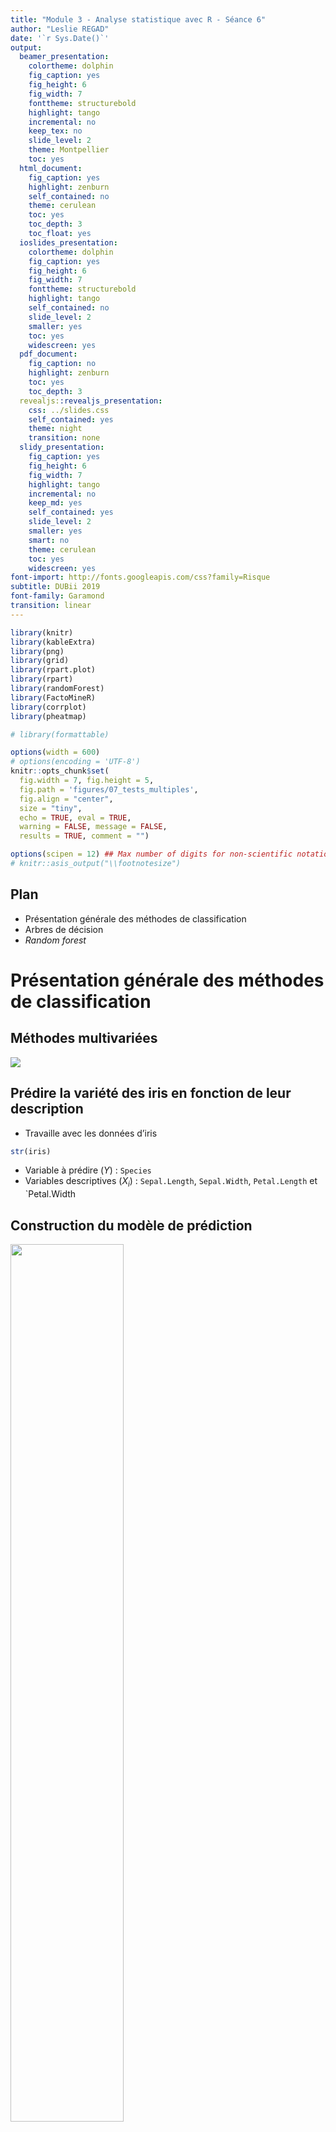 ```yaml
---
title: "Module 3 - Analyse statistique avec R - Séance 6"
author: "Leslie REGAD"
date: '`r Sys.Date()`'
output:
  beamer_presentation:
    colortheme: dolphin
    fig_caption: yes
    fig_height: 6
    fig_width: 7
    fonttheme: structurebold
    highlight: tango
    incremental: no
    keep_tex: no
    slide_level: 2
    theme: Montpellier
    toc: yes
  html_document:
    fig_caption: yes
    highlight: zenburn
    self_contained: no
    theme: cerulean
    toc: yes
    toc_depth: 3
    toc_float: yes
  ioslides_presentation:
    colortheme: dolphin
    fig_caption: yes
    fig_height: 6
    fig_width: 7
    fonttheme: structurebold
    highlight: tango
    self_contained: no
    slide_level: 2
    smaller: yes
    toc: yes
    widescreen: yes
  pdf_document:
    fig_caption: no
    highlight: zenburn
    toc: yes
    toc_depth: 3
  revealjs::revealjs_presentation:
    css: ../slides.css
    self_contained: yes
    theme: night
    transition: none
  slidy_presentation:
    fig_caption: yes
    fig_height: 6
    fig_width: 7
    highlight: tango
    incremental: no
    keep_md: yes
    self_contained: yes
    slide_level: 2
    smaller: yes
    smart: no
    theme: cerulean
    toc: yes
    widescreen: yes
font-import: http://fonts.googleapis.com/css?family=Risque
subtitle: DUBii 2019
font-family: Garamond
transition: linear
---
```


```r
library(knitr)
library(kableExtra)
library(png)
library(grid)
library(rpart.plot)
library(rpart)
library(randomForest)
library(FactoMineR)
library(corrplot)
library(pheatmap)

# library(formattable)

options(width = 600)
# options(encoding = 'UTF-8')
knitr::opts_chunk$set(
  fig.width = 7, fig.height = 5, 
  fig.path = 'figures/07_tests_multiples',
  fig.align = "center", 
  size = "tiny", 
  echo = TRUE, eval = TRUE, 
  warning = FALSE, message = FALSE, 
  results = TRUE, comment = "")

options(scipen = 12) ## Max number of digits for non-scientific notation
# knitr::asis_output("\\footnotesize")

```




## Plan

* Présentation générale des méthodes de classification
* Arbres de décision
* *Random forest*


# Présentation générale des méthodes de classification

## Méthodes multivariées
![](img/machineLearning.png)



## Prédire la variété des iris en fonction de leur description  

* Travaille avec les données d'iris
```r
str(iris)
```

* Variable à prédire ($Y$) : `Species`   
* Variables descriptives ($X_i$) : `Sepal.Length`, `Sepal.Width`, `Petal.Length` et `Petal.Width     



## Construction du modèle de prédiction

![](img/modeleStat.png){width=60%}


## Propriétés d'un bon modèle de prédiction  

* Bonnes performances  
* Reproductible sur de nouvelles données  
* Simple  
* Facile à interpréter  
    

## Protocole général

![](img/protocole.png)


## Calcul des performances d'un modèle

* prédiction de deux classes : 
    + ![performances d'un modèle] (https://en.wikipedia.org/wiki/Sensitivity_and_specificity)
* prédiction de plus de deux classes :  
    + accuracy  

## Méthodes
* Arbres de décision : CART (Classification and Regression Trees)
* Forêts aléatoires  
* *Support Vector Machines* (SVM)  
* Réseaux de neurones


# Arbres de décision

## Qu'est qu'un arbre de décision 

 **Classification par une série de tests** 

* Diviser récursivement les individus à l'aide de tests définis à partir des variables jusqu'à ce qu'on obtienne des sous-ensembles d'individus n'appartenant qu'à une seule classe
* partitionnement de l'espace des données en sous-régions homogènes en termes de classes 

```r
ind.app <- sample(1:nrow(iris), size = nrow(iris)*2/3)
mat.app <- iris[ind.app,]
rpart.fit <- rpart(Species ~ . , data = iris)
nf<-layout(matrix(c(1,2), 1, 2))
prp(rpart.fit, type=0, extra=1, nn=TRUE, box.col = "lightblue2", split.box.col="wheat1")
#image(1:ncol(iris[,-5]), 1:nrow(iris) ,t(as.matrix(iris[, -5])), ylab = "flowers", las = 1,xaxt="n", xlab="")
#axis(1, 1:4, colnames(iris[,-5]), las=2, cex=0.5)
plot(iris[,3], iris[,4], col = as.numeric(iris[,5]), pch=19, xlab=colnames(iris)[3], ylab=colnames(iris)[4])
abline(v=2.5, h=1.8, lty=2, col="gray80")
```


## Création des échantillons d'apprentissage et de test

* Echantillon d'apprentissage : 2/3 des individus choisis aléatoirement 

```r
ind.app <- sample(1:nrow(iris), size = nrow(iris)*2/3)
mat.app <- iris[ind.app,]
summary(mat.app)
```


## Création des échantillons d'apprentissage et de test
* Echantillon test : le 1/3 des individus restant

```r
mat.test <- iris[-ind.app,]
summary(mat.test)
```



## Validation des échantillons d'apprentissage et test

* Création d'un vecteur couleur :  
    + en rouge les individus appartenant au jeu d'apprentissage  
    + en vert les individus appartenant au jeu test
    
```r
vcol.set <- rep("green", length <- nrow(iris))
vcol.set[ind.app] <- "red"
```

* calcul de l'ACP en utilisant les 4 descripteurs
```r
pca.res <- PCA(iris[,-5], graph = FALSE)
```


## Validation des échantillons d'apprentissage et test

```r
plot(pca.res,choix="ind",col.ind=vcol.set,label="none")
legend("topleft",c("training set","test set"),col=c(2,3),lty=1)
```


## Apprentissage du modèle sur l'échantillon d'apprentissage
```r
rpart.fit<-rpart(Species ~ . , data = mat.app)
prp(rpart.fit, type=0, extra=1, nn=TRUE)
```


##Evaluation du modèle sur le jeu d'apprentissage

* Table de confusion 

```r
pred.app<-predict(rpart.fit,newdata=mat.app,type="class")
(tc <- table(mat.app[,"Species"],pred.app))
```

* *Accuracy* (taux de bien prédit) = $\frac{VN+VP}{VN+VP+FN+FP}$
```r
(acc <- sum(diag(tc))/sum(tc))
```

##Evaluation du modèle sur le jeu test

* Table de confusion 
```r
pred.test<-predict(rpart.fit,newdata=mat.test,type="class")
(tc<-table(mat.test[,"Species"], pred.test))
```

* *Accuracy*
```r
(acc <- sum(diag(tc))/sum(tc))
```


## Etude de l'importance des descripteurs

* Deux descripteurs `Petal.Length` et `Petal.Width` sont nécéssaires pour prédire l'espèce.

```r
prp(rpart.fit,type=0,extra=1,nn=TRUE)
```

$\quad$  
$\rightarrow$ Sélection de variables souvent drastique


## Différents algorithmes d'arbres de décision

* ID3 (Inductive Decision Tree, Quinlan 1979)   
    + arbres « de discrimination » (variables uniquement qualitatives)  
    + critère d’hétérogénéité = entropie  
* C4.5 (Quinlan 1993)  
    + amélioration des ID3  
    + gestion des valeurs manquantes  
* CART (Classification And Regression Tree, Breiman et al. 1984)  
    + critère d’hétérogénéité = Gini  



## Avantages et inconvénients des arbres de décision  

* Avantages :   
    + Pas besoin de normaliser les données  
    + La variable à prédire peut être muti-classes  
    + Facilité d'interprétation   
    + Sélection de variables  
* Inconvénients :   
    + Sensibles au bruit et points abérrants  
    + Sélection des variables drastique
    + Sur-apprentissage  


# *Random forest* (Forêts aléatoires)

## Random forest : Principe

<center>
![](img/randomForest_1.png){width=50%}
</center>

* Apprendre un grand nombre d'arbres permettant de voter pour la classe la plus populaire   
* Double randomisation sur les variables et sur les individus  

## Construction d'une forêt aléatoire  

* But : prédire l'espèce des iris
* Les données :  échantillon d'apprentissage :  
    + $p$ = nombre de variables ($p=4$)
    + $n$ = nombre de fleurs ($n=100$)

## Construction du $k^{ème}$ arbre - randomisation sur les individus

<center> **Double randomisation sur les individus et sur les variables**</center>

* Création d'un **échantillon bootstrap** contenant $n$ individus = **tirage aléatoire avec remise** de $n$ individus dans le jeu d'apprentissage
```r
ech.B1<-sample(1:nrow(mat.app),size=nrow(mat.app),
               replace=T)
length(ech.B1) ; sort(ech.B1)[1:15]
```


## Construction du $k^{ème}$ arbre - randomisation sur les individus

* Génération de deux échantillons différents à partir de la matrice d'apprentissage :   
    + échantillon de bootstrap  $\rightarrow$ Construction d'un arbre
    + échantillon OOB (Out-Of-Bag) : contient les individus qui ne sont pas présents dans l'échantillon bootstrap $\rightarrow$ Calcul de l'erreur du modèle

```r
ech.OOB1 <- setdiff(1:nrow(mat.app), ech.B1)
head(ech.OOB1)
```


* Chaque arbre de la forêt va être construit sur un jeu bootstrap différent


## Construction du $k^{ème}$ arbre - randomisation sur les variables

<center> **Double randomisation sur les individus et sur les variables**</center>

* Pour la construction d'un noeud de l'arbre : Sélectionne aléatoirement $q$ variables parmi les $p$

```r
nbr.var <- 2
list.var <- colnames(iris)[-5]
var.sel <- sample(list.var, size = nbr.var)
var.sel
```


## Construction du $k^{ème}$ arbre - randomisation sur les variables

* Le 1er noeud du $k^{ème}$ arbre se construit avec le jeu suivant :   
```r
random.data1 <- mat.app[ech.B1, var.sel]
head(random.data1)
```

* pour les noeud suivant : sélectionne à chaque fois $q$ variables  

* nouvel arbre : création d'un nouvel échantillon bootstrap  



## Deux paramètres à définir 

* **Nombre d'arbres** dans la forêt (*ntree*)  
    + **assez grand**  pour que chaque observation soit prédite suffisamment de fois

* **Nombre de variables tirées aléatoirement** (*mtry*) :
    + permet de gérer la corrélation et la force de la forêt :   
        + **Corrélation** : ressemblance entre les arbres  
        + **Force** : capacité de chaque arbre à ne pas faire d'erreur
    + idéal : Faible corrélation et une grande force
    + quand *mtry* augmente : la corrélation et la force augmente $\rightarrow$ Trouver un juste milieu.


## Performance du modèle  

* Calcul de la performance non biaisée du modèle  
$\rightarrow$ : utilisation des données des échantillons OOB  
* Calcul des performances sur l'échantillon d'apprentissage  
* Calcul des performances sur l'échantillon test  



## Prédiction de l'espèce d'iris - Construction du modèle
```r
library(randomForest)
rf.fit<-randomForest(Species~.,data=mat.app,mtree=500,
                     mtry=2,importance=TRUE)
rf.fit$ntree
rf.fit$mtry
```
## Prédiction de l'espèce d'iris - Estimation des performances du modèle

* sur les jeux OOB
```r
rf.fit$confusion
```



## Prédiction de l'espèce d'iris - Estimation des performances du modèle
```r
par(mar=c(3,2,1,1))
```
```r
plot(rf.fit, main="")
```

## Etude de l'importance des variables 

* Random forest : aucune visualisation du modèle  
* calcul de l'importance de chaque variable dans le modèle par permutations

![](img/Importance.png){width=80%}


## Etude de l'importance des variables 

* Importance de la variable $j$ dans l'arbre $i$ : $Imp(j,i)=b-a$  
* Importance globale de la variable $j$ = moyenne des importances sur les $k$ arbres impliquant la variable $j$  
$$Imp(j) = \sum\limits_{i=1}^{k}Imp(j,i)$$


## Etude de l'importance des variables 
```r
par(mar=c(2,1,1,1))
```
```r
varImpPlot(rf.fit, main="", type=1)
```

## Avantage et inconvénients des random forests

* Avantages :  
    + méthodes très puissantes  
    + permet de gérer des gros jeux de données  
    + quantification de l'importance des descripteurs  
* Inconvénients :
    + Risque de sur-ajustement
    + Mauvaises performances si beaucoup de variables bruits
    + Modèle plus complexe et moins interprétable que les arbres classiques
    + Paramètres à optimiser
 

## Merci de votre attention !!!

* Prédiction du type de tumeurs sur les données 
    + apprentissage d'un modèle de CART
    + apprentissage d'une forêt aléatoire
$\quad$
$\quad$




